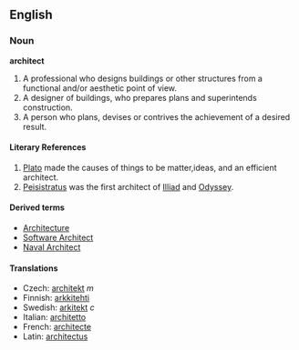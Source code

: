 ==English==
===Noun===
'''architect'''

#A professional who designs buildings or other structures from a functional and/or aesthetic point of view.
#A designer of buildings, who prepares plans and superintends construction.
#A person who plans, devises or contrives the achievement of a desired result.

====Literary References====
#[[Plato]] made the causes of things to be matter,ideas, and an efficient architect.
#[[Peisistratus]] was the first architect of [[Illiad]] and [[Odyssey]].

====Derived terms====
*[[Architecture]]
*[[Software Architect]]
*[[Naval Architect]]

====Translations====
*Czech: [[architekt]] ''m''
*Finnish: [[arkkitehti]]
*Swedish: [[arkitekt]] ''c''
*Italian: [[architetto]]
*French: [[architecte]]
*Latin: [[architectus]]